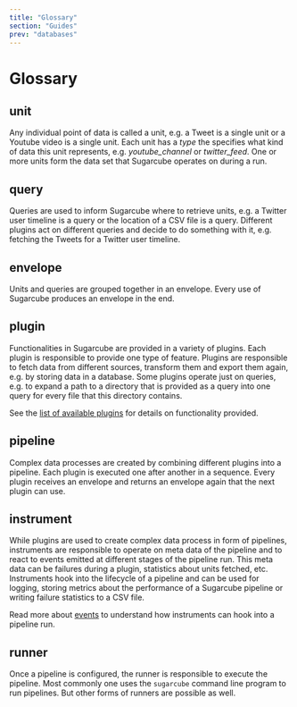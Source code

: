 ```yaml
---
title: "Glossary"
section: "Guides"
prev: "databases"
---
```


# Glossary

## unit

Any individual point of data is called a unit, e.g. a Tweet is a single unit or a Youtube video is a single unit. Each unit has a _type_ the specifies what kind of data this unit represents, e.g. _youtube_channel_ or _twitter_feed_. One or more units form the data set that Sugarcube operates on during a run.

## query

Queries are used to inform Sugarcube where to retrieve units, e.g. a Twitter user timeline is a query or the location of a CSV file is a query. Different plugins act on different queries and decide to do something with it, e.g. fetching the Tweets for a Twitter user timeline.

## envelope

Units and queries are grouped together in an envelope. Every use of Sugarcube produces an envelope in the end.

## plugin

Functionalities in Sugarcube are provided in a variety of plugins. Each plugin is responsible to provide one type of feature. Plugins are responsible to fetch data from different sources, transform them and export them again, e.g. by storing data in a database. Some plugins operate just on queries, e.g. to expand a path to a directory that is provided as a query into one query for every file that this directory contains.

See the [list of available plugins](/sugarcube/plugins) for details on functionality provided.

## pipeline

Complex data processes are created by combining different plugins into a pipeline. Each plugin is executed one after another in a sequence. Every plugin receives an envelope and returns an envelope again that the next plugin can use.

## instrument

While plugins are used to create complex data process in form of pipelines, instruments are responsible to operate on meta data of the pipeline and to react to events emitted at different stages of the pipeline run. This meta data can be failures during a plugin, statistics about units fetched, etc. Instruments hook into the lifecycle of a pipeline and can be used for logging, storing metrics about the performance of a Sugarcube pipeline or writing failure statistics to a CSV file.

Read more about [events](/sugarcube/events) to understand how instruments can hook into a pipeline run.

## runner

Once a pipeline is configured, the runner is responsible to execute the pipeline. Most commonly one uses the `sugarcube` command line program to run pipelines. But other forms of runners are possible as well.
